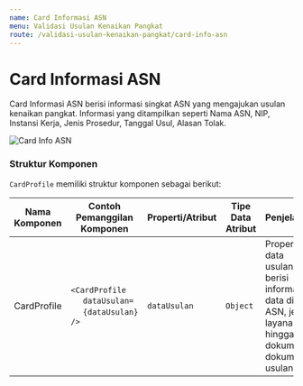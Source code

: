 ```yaml
---
name: Card Informasi ASN
menu: Validasi Usulan Kenaikan Pangkat
route: /validasi-usulan-kenaikan-pangkat/card-info-asn
---
```


# Card Informasi ASN

Card Informasi ASN berisi informasi singkat ASN yang mengajukan
usulan kenaikan pangkat. Informasi yang ditampilkan seperti
Nama ASN, NIP, Instansi Kerja, Jenis Prosedur, Tanggal Usul,
Alasan Tolak.

![Card Info ASN](../../src/img/validasi-usulan-kenaikan-pangkat/CardProfile.jpg)

### Struktur Komponen

`CardProfile` memiliki struktur komponen sebagai berikut:

| Nama Komponen | Contoh Pemanggilan <br/> Komponen                                                                                              | Properti/Atribut | Tipe Data <br/> Atribut | Penjelasan                                                                                                    |
| ------------- | ------------------------------------------------------------------------------------------------------------------------------ | ---------------- | ----------------------- | ------------------------------------------------------------------------------------------------------------- |
| CardProfile   | `<CardProfile` <br/> &nbsp;&nbsp;&nbsp;&nbsp;&nbsp;`dataUsulan=` <br/> &nbsp;&nbsp;&nbsp;&nbsp;&nbsp;`{dataUsulan}` <br/> `/>` | `dataUsulan`     | `Object`                | Properti data usulan berisi informasi <br/> data diri ASN, jenis layanan, <br/> hingga dokumen-dokumen usulan |
